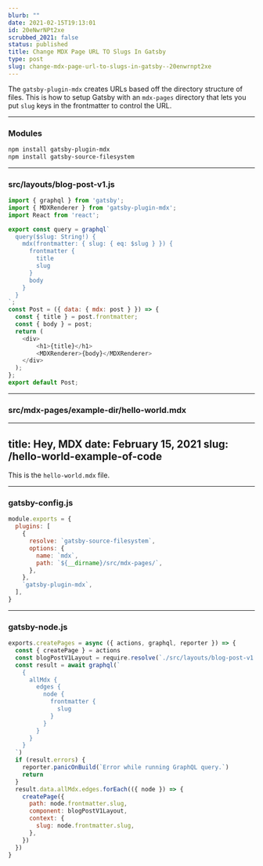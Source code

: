 ```yaml
---
blurb: ""
date: 2021-02-15T19:13:01
id: 20eNwrNPt2xe
scrubbed_2021: false
status: published
title: Change MDX Page URL TO Slugs In Gatsby
type: post
slug: change-mdx-page-url-to-slugs-in-gatsby--20enwrnpt2xe
---
```


The `gatsby-plugin-mdx` creates URLs based off the directory structure of files. This is how to setup Gatsby with an `mdx-pages` directory that lets you put `slug` keys in the frontmatter to control the URL. 

--------------------------------------------------------------------------------

### Modules

```bash
npm install gatsby-plugin-mdx
npm install gatsby-source-filesystem
```

--------------------------------------------------------------------------------


### src/layouts/blog-post-v1.js

```javascript
import { graphql } from 'gatsby';
import { MDXRenderer } from 'gatsby-plugin-mdx';
import React from 'react';

export const query = graphql`
  query($slug: String!) {
    mdx(frontmatter: { slug: { eq: $slug } }) {
      frontmatter {
        title
        slug
      }
      body
    }
  }
`;
const Post = ({ data: { mdx: post } }) => {
  const { title } = post.frontmatter;
  const { body } = post;
  return (
    <div>
        <h1>{title}</h1>
        <MDXRenderer>{body}</MDXRenderer>
    </div>
  );
};
export default Post;
```

--------------------------------------------------------------------------------


### src/mdx-pages/example-dir/hello-world.mdx

---
title: Hey, MDX
date: February 15, 2021
slug: /hello-world-example-of-code
---

This is the `hello-world.mdx` file.


--------------------------------------------------------------------------------


### gatsby-config.js

```javascript
module.exports = {
  plugins: [
    {
      resolve: `gatsby-source-filesystem`,
      options: {
        name: `mdx`,
        path: `${__dirname}/src/mdx-pages/`,
      },
    },
    `gatsby-plugin-mdx`,
  ],
}
```


--------------------------------------------------------------------------------


### gatsby-node.js

```javascript
exports.createPages = async ({ actions, graphql, reporter }) => {
  const { createPage } = actions
  const blogPostV1Layout = require.resolve(`./src/layouts/blog-post-v1.js`)
  const result = await graphql(`
    {
      allMdx {
        edges {
          node {
            frontmatter {
              slug
            }
          }
        }
      }
    }
  `)
  if (result.errors) {
    reporter.panicOnBuild(`Error while running GraphQL query.`)
    return
  }
  result.data.allMdx.edges.forEach(({ node }) => {
    createPage({
      path: node.frontmatter.slug,
      component: blogPostV1Layout,
      context: {
        slug: node.frontmatter.slug,
      },
    })
  })
}
```